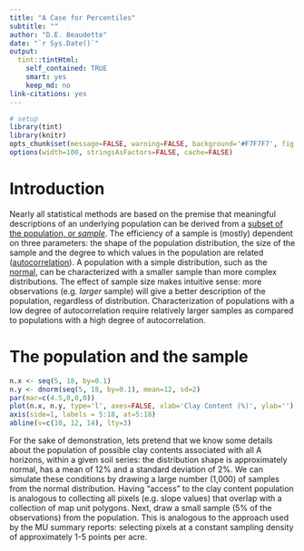 ```yaml
---
title: "A Case for Percentiles"
subtitle: ""
author: "D.E. Beaudette"
date: "`r Sys.Date()`"
output:
  tint::tintHtml: 
    self_contained: TRUE
    smart: yes
    keep_md: no
link-citations: yes
---
```


```r
# setup
library(tint)
library(knitr)
opts_chunk$set(message=FALSE, warning=FALSE, background='#F7F7F7', fig.retina=2, dev='png', tidy=FALSE, verbose=FALSE, cache = FALSE)
options(width=100, stringsAsFactors=FALSE, cache=FALSE)
```




# Introduction

Nearly all statistical methods are based on the premise that meaningful descriptions of an underlying population can be derived from a [subset of the population, or  *sample*](https://en.wikipedia.org/wiki/Sampling_(statistics)). The efficiency of a sample is (mostly) dependent on three parameters: the shape of the population distribution, the size of the sample and the degree to which values in the population are related ([autocorrelation](https://en.wikipedia.org/wiki/Autocorrelation)). A population with a simple distribution, such as the [normal](https://en.wikipedia.org/wiki/Normal_distribution), can be characterized with a smaller sample than more complex distributions. The effect of sample size makes intuitive sense: more observations (e.g. *larger* sample) will give a better description of the population, regardless of distribution. Characterization of populations with a low degree of autocorrelation require relatively larger samples as compared to populations with a high degree of autocorrelation.


# The population and the sample

```r
n.x <- seq(5, 18, by=0.1)
n.y <- dnorm(seq(5, 18, by=0.1), mean=12, sd=2)
par(mar=c(4.5,0,0,0))
plot(n.x, n.y, type='l', axes=FALSE, xlab='Clay Content (%)', ylab='')
axis(side=1, labels = 5:18, at=5:18)
abline(v=c(10, 12, 14), lty=3)
```

For the sake of demonstration, lets pretend that we know some details about the population of possible clay contents associated with all A horizons, within a given soil series: the distribution shape is approximately normal, has a mean of 12% and a standard deviation of 2%. We can simulate these conditions by drawing a large number (1,000) of samples from the normal distribution. Having "access" to the clay content population is analogous to collecting all pixels (e.g. slope values) that overlap with a collection of map unit polygons. Next, draw a small sample (5% of the observations) from the population. This is analogous to the approach used by the MU summary reports: selecting pixels at a constant sampling density of approximately 1-5 points per acre.





